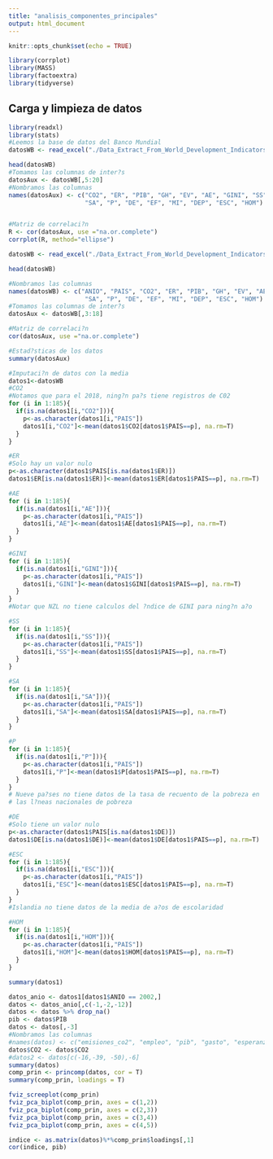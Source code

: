 ```yaml
---
title: "analisis_componentes_principales"
output: html_document
---
```


```r
knitr::opts_chunk$set(echo = TRUE)
```


```r
library(corrplot)
library(MASS)
library(factoextra)
library(tidyverse)
```

## Carga y limpieza de datos


```r
library(readxl)
library(stats)
#Leemos la base de datos del Banco Mundial
datosWB <- read_excel("./Data_Extract_From_World_Development_Indicators .xlsx")

head(datosWB)
#Tomamos las columnas de inter?s
datosAux <- datosWB[,5:20]
#Nombramos las columnas
names(datosAux) <- c("CO2", "ER", "PIB", "GH", "EV", "AE", "GINI", "SS", 
                     "SA", "P", "DE", "EF", "MI", "DEP", "ESC", "HOM")


#Matriz de correlaci?n
R <- cor(datosAux, use ="na.or.complete")
corrplot(R, method="ellipse")
```
```r
datosWB <- read_excel("./Data_Extract_From_World_Development_Indicators .xlsx")

head(datosWB)

#Nombramos las columnas
names(datosWB) <- c("ANIO", "PAIS", "CO2", "ER", "PIB", "GH", "EV", "AE", "GINI", "SS", 
                     "SA", "P", "DE", "EF", "MI", "DEP", "ESC", "HOM")
#Tomamos las columnas de inter?s
datosAux <- datosWB[,3:18]

#Matriz de correlaci?n
cor(datosAux, use ="na.or.complete")

#Estad?sticas de los datos
summary(datosAux)

#Imputaci?n de datos con la media
datos1<-datosWB
#CO2
#Notamos que para el 2018, ning?n pa?s tiene registros de C02
for (i in 1:185){
  if(is.na(datos1[i,"CO2"])){
    p<-as.character(datos1[i,"PAIS"])
    datos1[i,"CO2"]<-mean(datos1$CO2[datos1$PAIS==p], na.rm=T)
  }
}

#ER
#Solo hay un valor nulo
p<-as.character(datos1$PAIS[is.na(datos1$ER)])
datos1$ER[is.na(datos1$ER)]<-mean(datos1$ER[datos1$PAIS==p], na.rm=T)

#AE
for (i in 1:185){
  if(is.na(datos1[i,"AE"])){
    p<-as.character(datos1[i,"PAIS"])
    datos1[i,"AE"]<-mean(datos1$AE[datos1$PAIS==p], na.rm=T)
  }
}

#GINI
for (i in 1:185){
  if(is.na(datos1[i,"GINI"])){
    p<-as.character(datos1[i,"PAIS"])
    datos1[i,"GINI"]<-mean(datos1$GINI[datos1$PAIS==p], na.rm=T)
  }
}
#Notar que NZL no tiene calculos del ?ndice de GINI para ning?n a?o

#SS
for (i in 1:185){
  if(is.na(datos1[i,"SS"])){
    p<-as.character(datos1[i,"PAIS"])
    datos1[i,"SS"]<-mean(datos1$SS[datos1$PAIS==p], na.rm=T)
  }
}

#SA
for (i in 1:185){
  if(is.na(datos1[i,"SA"])){
    p<-as.character(datos1[i,"PAIS"])
    datos1[i,"SA"]<-mean(datos1$SA[datos1$PAIS==p], na.rm=T)
  }
}

#P
for (i in 1:185){
  if(is.na(datos1[i,"P"])){
    p<-as.character(datos1[i,"PAIS"])
    datos1[i,"P"]<-mean(datos1$P[datos1$PAIS==p], na.rm=T)
  }
}
# Nueve pa?ses no tiene datos de la tasa de recuento de la pobreza en 
# las l?neas nacionales de pobreza

#DE
#Solo tiene un valor nulo
p<-as.character(datos1$PAIS[is.na(datos1$DE)])
datos1$DE[is.na(datos1$DE)]<-mean(datos1$DE[datos1$PAIS==p], na.rm=T)

#ESC
for (i in 1:185){
  if(is.na(datos1[i,"ESC"])){
    p<-as.character(datos1[i,"PAIS"])
    datos1[i,"ESC"]<-mean(datos1$ESC[datos1$PAIS==p], na.rm=T)
  }
}
#Islandia no tiene datos de la media de a?os de escolaridad

#HOM
for (i in 1:185){
  if(is.na(datos1[i,"HOM"])){
    p<-as.character(datos1[i,"PAIS"])
    datos1[i,"HOM"]<-mean(datos1$HOM[datos1$PAIS==p], na.rm=T)
  }
}

summary(datos1)

```


```r
datos_anio <- datos1[datos1$ANIO == 2002,]
datos <- datos_anio[,c(-1,-2,-12)]
datos <- datos %>% drop_na()
pib <- datos$PIB
datos <- datos[,-3]
#Nombramos las columnas
#names(datos) <- c("emisiones_co2", "empleo", "pib", "gasto", "esperanza_vida", "acces_electricidad", "gini", #"serv_sanidad", "serv_agua", "pobreza", "desempleo", "porcent_asalariados", "mort_infan", "porcent_dependientes", #"escuela", "homicidios")
datos$CO2 <- datos$CO2
#datos2 <- datos[c(-16,-39, -50),-6]
summary(datos)
comp_prin <- princomp(datos, cor = T)
summary(comp_prin, loadings = T)
```
```r
fviz_screeplot(comp_prin)
fviz_pca_biplot(comp_prin, axes = c(1,2))
fviz_pca_biplot(comp_prin, axes = c(2,3))
fviz_pca_biplot(comp_prin, axes = c(3,4))
fviz_pca_biplot(comp_prin, axes = c(4,5))
```
```r
indice <- as.matrix(datos)%*%comp_prin$loadings[,1]
cor(indice, pib)
```


